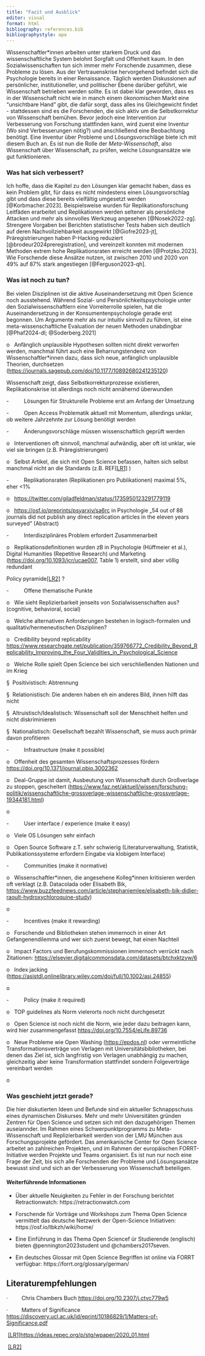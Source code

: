 ```yaml
---
title: "Fazit und Ausblick"
editor: visual
format: html
bibliography: references.bib
bibliographystyle: apa
---
```


Wissenschaftler\*innen arbeiten unter starkem Druck und das wissenschaftliche System belohnt Sorgfalt und Offenheit kaum. In den Sozialwissenschaften tun sich immer mehr Forschende zusammen, diese Probleme zu lösen. Aus der Vertrauenskrise hervorgehend befindet sich die Psychologie bereits in einer Renaissance. Täglich werden Diskussionen auf persönlicher, institutioneller, und politischer Ebene darüber geführt, wie Wissenschaft betrieben werden sollte. Es ist dabei klar geworden, dass es in der Wissenschaft nicht wie in manch einem ökonomischen Markt eine "unsichtbare Hand" gibt, die dafür sorgt, dass alles ins Gleichgewicht findet - stattdessen sind es die Forschenden, die sich aktiv um die Selbstkorrektur von Wissenschaft bemühen. Bevor jedoch eine Intervention zur Verbesserung von Forschung stattfinden kann, wird zuerst eine Inventur (Wo sind Verbesserungen nötig?) und anschließend eine Beobachtung benötigt. Eine Inventur über Probleme und Lösungsvorschläge biete ich mit diesem Buch an. Es ist nun die Rolle der *Meta-Wissenschaft*, also Wissenschaft über Wissenschaft, zu prüfen, welche Lösungsansätze wie gut funktionieren.

### Was hat sich verbessert?

Ich hoffe, dass die Kapitel zu den Lösungen klar gemacht haben, dass es kein Problem gibt, für dass es nicht mindestens einen Lösungsvorschlag gibt und dass diese bereits vielfältig umgesetzt werden [@Korbmacher.2023]. Beispielsweise wurden für Replikationsforschung Leitfäden erarbeitet und Replikationen werden seltener als persönliche Attacken und mehr als sinnvolles Werkzeug angesehen [@Nosek2022-zg]. Strengere Vorgaben bei Berichten statistischer Tests haben sich deutlich auf deren Nachvollziehbarkeit ausgewirkt [@Giofre2023-jt], Präregistrierungen haben P-Hacking reduziert [@brodeur2024preregistration], und vereinzelt konnten mit modernen Methoden extrem hohe Replikationsraten erreicht werden [@Protzko.2023]. Wie Forschende diese Ansätze nutzen, ist zwischen 2010 und 2020 von 49% auf 87% stark angestiegen [@Ferguson2023-qh].

### Was ist noch zu tun?

Bei vielen Disziplinen ist die aktive Auseinandersetzung mit Open Science noch ausstehend. Während Sozial- und Persönlichkeitspsychologie unter den Sozialwissenschaftlern eine Vorreiterrolle spielen, hat die Auseinandersetzung in der Konsumentenpsychologie gerade erst begonnen. Um Argumente mehr als nur intuitiv sinnvoll zu führen, ist eine meta-wissenschaftliche Evaluation der neuen Methoden unabdingbar [@Phaf2024-dl; @Soderberg.2021]

o   Anfänglich unplausible Hypothesen sollten nicht direkt verworfen werden, manchmal führt auch eine Beharrungstendenz von Wissenschaftler\*innen dazu, dass sich neue, anfänglich unplausible Theorien, durchsetzen (<https://journals.sagepub.com/doi/10.1177/10892680241235120>)

Wissenschaft zeigt, dass Selbstkorrekturprozesse existieren, Replikationskrise ist allerdings noch nicht annähernd überwunden

-          Lösungen für Strukturelle Probleme erst am Anfang der Umsetzung

-          Open Access Problematik aktuell mit Momentum, allerdings unklar, ob weitere Jahrzehnte zur Lösung benötigt werden

-          Änderungsvorschläge müssen wissenschaftlich geprüft werden

o   Interventionen oft sinnvoll, manchmal aufwändig, aber oft ist unklar, wie viel sie bringen (z.B. Präregistrierungen)

o   Selbst Artikel, die sich mit Open Science befassen, halten sich selbst manchmal nicht an die Standards (z.B. REF[\[LR1\]](#_msocom_1) )

-          Replikationsraten (Replikationen pro Publikationen) maximal 5%, eher \<1%

o   <https://twitter.com/giladfeldman/status/1735950123291779119>

o   <https://osf.io/preprints/psyarxiv/sa6rc> in Psychologie „54 out of 88 journals did not publish any direct replication articles in the eleven years surveyed" (Abstract)

-          Interdisziplinäres Problem erfordert Zusammenarbeit

o   Replikationsdefinitionen wurden zB in Psychologie (Hüffmeier et al.), Digital Humanities (Repetitive Research) und Marketing (<https://doi.org/10.1093/jcr/ucae007>, Table 1) erstellt, sind aber völlig redundant

Policy pyramide[\[LR2\]](#_msocom_2) ?

-          Offene thematische Punkte

o   Wie sieht Replizierbarkeit jenseits von Sozialwissenschaften aus? (cognitive, behavioral, social)

o   Welche alternativen Anforderungen bestehen in logisch-formalen und qualitativ/hermeneutischen Disziplinen?

o   Credibility beyond replicability <https://www.researchgate.net/publication/359766772_Credibility_Beyond_Replicability_Improving_the_Four_Validities_in_Psychological_Science>

o   Welche Rolle spielt Open Science bei sich verschließenden Nationen und im Krieg

§  Positivistisch: Abtrennung

§  Relationistisch: Die anderen haben eh ein anderes Bild, ihnen hilft das nicht

§  Altruistisch/Idealistisch: Wissenschaft soll der Menschheit helfen und nicht diskriminieren

§  Nationalistisch: Gesellschaft bezahlt Wissenschaft, sie muss auch primär davon profitieren

-          Infrastructure (make it possible)

o   Offenheit des gesamten Wissenschaftsprozesses fördern\
<https://doi.org/10.1371/journal.pbio.3002362>

o   Deal-Gruppe ist damit, Ausbeutung von Wissenschaft durch Großverlage zu stoppen, gescheitert (<https://www.faz.net/aktuell/wissen/forschung-politik/wissenschaftliche-grossverlage-wissenschaftliche-grossverlage-19344181.html>)

o    

-          User interface / experience (make it easy)

o   Viele OS Lösungen sehr einfach

o   Open Source Software z.T. sehr schwierig (Literaturverwaltung, Statistik, Publikationssysteme erfordern Eingabe via klobigem Interface)

-          Communities (make it normative)

o   Wissenschaftler\*innen, die angesehene Kolleg\*innen kritisieren werden oft verklagt (z.B. Datacolada oder Elisabeth Bik, <https://www.buzzfeednews.com/article/stephaniemlee/elisabeth-bik-didier-raoult-hydroxychloroquine-study>)

o    

-          Incentives (make it rewarding)

o   Forschende und Bibliotheken stehen immernoch in einer Art Gefangenendilemma und wer sich zuerst bewegt, hat einen Nachteil

o   Impact Factors und Berufungskommissionen immernoch verrückt nach Zitationen: <https://elsevier.digitalcommonsdata.com/datasets/btchxktzyw/6>

o   Index jacking (<https://asistdl.onlinelibrary.wiley.com/doi/full/10.1002/asi.24855>)

o  

-          Policy (make it required)

o   TOP guidelines als Norm vielerorts noch nicht durchgesetzt

o   Open Science ist noch nicht die Norm, wie jeder dazu beitragen kann, wird hier zusammengefasst <https://doi.org/10.7554/eLife.89736>

o   Neue Probleme wie Open Washing (<https://epdos.nl>) oder vermeintliche Transformationsverträge von Verlagen mit Universitätsbibliotheken, bei denen das Ziel ist, sich langfristig von Verlagen unabhängig zu machen, gleichzeitig aber keine Transformation stattfindet sondern Folgeverträge vereinbart werden

o    

### Was geschieht jetzt gerade?

Die hier diskutierten Ideen und Befunde sind ein aktueller Schnappschuss eines dynamischen Diskurses. Mehr und mehr Universitäten gründen Zentren für Open Science und setzen sich mit den dazugehörigen Themen auseiannder. Im Rahmen eines Schwerpunktprogramms zu Meta-Wissenschaft und Replizierbarkeit werden von der LMU München aus Forschungsprojekte gefördert. Das amerikanische Center for Open Science arbeitet an zahlreichen Projekten, und im Rahmen der europäischen FORRT-Initiative werden Projekte und Teams organisiert. Es ist nun nur noch eine Frage der Zeit, bis sich alle Forschenden der Probleme und Lösungsansätze bewusst sind und sich an der Verbesserung von Wissenschaft beteiligen.

#### Weiterführende Informationen

-   Über aktuelle Neuigkeiten zu Fehler in der Forschung berichtet Retractionwatch: https://retractionwatch.com

-   Forschende für Vorträge und Workshops zum Thema Open Science vermittelt das deutsche Netzwerk der Open-Science Initiativen: https://osf.io/tbkzh/wiki/home/

-   Eine Einführung in das Thema Open Sciencef ür Studierende (englisch) bieten @pennington2023student und @chambers2017seven.

-   Ein deutsches Glossar mit Open Science Begriffen ist online via FORRT verfügbar: https://forrt.org/glossary/german/

## Literaturempfehlungen

·         Chris Chambers Buch <https://doi.org/10.2307/j.ctvc779w5>

·         Matters of Significance <https://discovery.ucl.ac.uk/id/eprint/10186829/1/Matters-of-Significance.pdf>

 [\[LR1\]](#_msoanchor_1)<https://ideas.repec.org/p/stg/wpaper/2020_01.html>

 [\[LR2\]](#_msoanchor_2)
